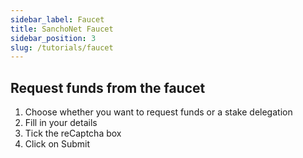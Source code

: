 ```yaml
---
sidebar_label: Faucet
title: SanchoNet Faucet
sidebar_position: 3
slug: /tutorials/faucet
---
```



## Request funds from the faucet

1. Choose whether you want to request funds or a stake delegation
2. Fill in your details
3. Tick the reCaptcha box
4. Click on Submit

<Faucet />
